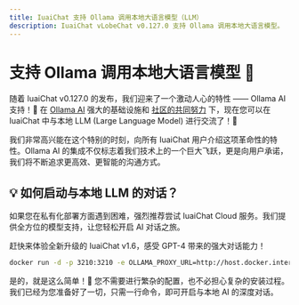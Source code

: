 ```yaml
---
title: IuaiChat 支持 Ollama 调用本地大语言模型（LLM）
description: IuaiChat vLobeChat v0.127.0 支持 Ollama 调用本地大语言模型。
---
```


# 支持 Ollama 调用本地大语言模型 🦙

随着 IuaiChat v0.127.0 的发布，我们迎来了一个激动人心的特性 —— Ollama AI 支持！🤯 在 [Ollama AI](https://ollama.ai/) 强大的基础设施和 [社区的共同努力](https://github.com/iuaihub/iuai-chat/pull/1265) 下，现在您可以在 IuaiChat 中与本地 LLM (Large Language Model) 进行交流了！🤩

我们非常高兴能在这个特别的时刻，向所有 IuaiChat 用户介绍这项革命性的特性。Ollama AI 的集成不仅标志着我们技术上的一个巨大飞跃，更是向用户承诺，我们将不断追求更高效、更智能的沟通方式。

## 💡 如何启动与本地 LLM 的对话？

如果您在私有化部署方面遇到困难，强烈推荐尝试 IuaiChat Cloud 服务。我们提供全方位的模型支持，让您轻松开启 AI 对话之旅。

赶快来体验全新升级的 IuaiChat v1.6，感受 GPT-4 带来的强大对话能力！

```bash
docker run -d -p 3210:3210 -e OLLAMA_PROXY_URL=http://host.docker.internal:11434/v1 lobehub/lobe-chat
```

是的，就是这么简单！🤩 您不需要进行繁杂的配置，也不必担心复杂的安装过程。我们已经为您准备好了一切，只需一行命令，即可开启与本地 AI 的深度对话。
